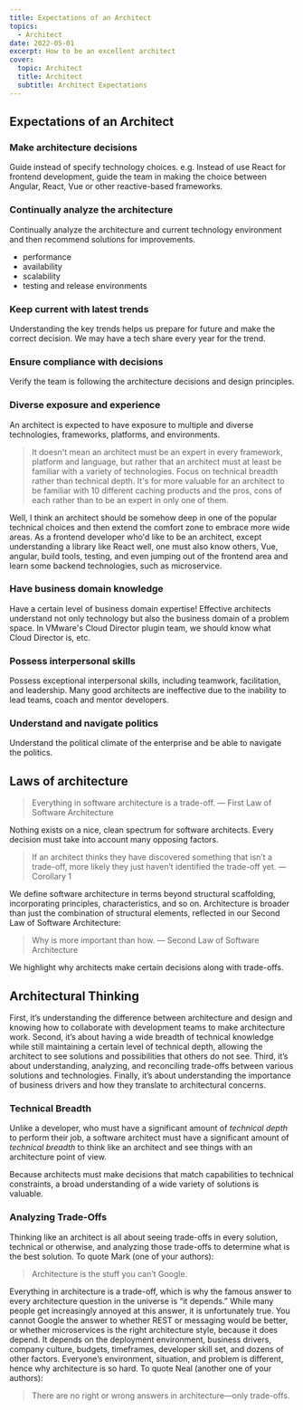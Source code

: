 ```yaml
---
title: Expectations of an Architect
topics:
  - Architect
date: 2022-05-01
excerpt: How to be an excellent architect
cover:
  topic: Architect
  title: Architect
  subtitle: Architect Expectations
---
```


## Expectations of an Architect

### Make architecture decisions

Guide instead of specify technology choices. e.g. Instead of use React for frontend development, guide the team in
making the choice between Angular, React, Vue or other reactive-based frameworks.

### Continually analyze the architecture

Continually analyze the architecture and current technology environment and then recommend solutions for improvements.

- performance
- availability
- scalability
- testing and release environments

### Keep current with latest trends

Understanding the key trends helps us prepare for future and make the correct decision. We may have a tech share every
year for the trend.

### Ensure compliance with decisions

Verify the team is following the architecture decisions and design principles.

### Diverse exposure and experience

<p style={{color: 'red'}}>
  An architect is expected to have exposure to multiple and diverse technologies, frameworks, platforms, and
  environments.
</p>

> It doesn't mean an architect must be an expert in every framework, platform and language, but rather that an architect
> must at least be familiar with a variety of technologies. Focus on technical breadth rather than technical depth. It's
> for more valuable for an architect to be familiar with 10 different caching products and the pros, cons of each rather
> than to be an expert in only one of them.

Well, I think an architect should be somehow deep in one of the popular technical choices and then extend the comfort
zone to embrace more wide areas. As a frontend developer who'd like to be an architect, except understanding a library
like React well, one must also know others, Vue, angular, build tools, testing, and even jumping out of the frontend
area and learn some backend technologies, such as microservice.

### Have business domain knowledge

Have a certain level of business domain expertise! Effective architects understand not only technology but also the
business domain of a problem space. In VMware's Cloud Director plugin team, we should know what Cloud Director is, etc.

### Possess interpersonal skills

Possess exceptional interpersonal skills, including teamwork, facilitation, and leadership. Many good architects are
ineffective due to the inability to lead teams, coach and mentor developers.

### Understand and navigate politics

Understand the political climate of the enterprise and be able to navigate the politics.

## Laws of architecture

> Everything in software architecture is a trade-off. — First Law of Software Architecture

Nothing exists on a nice, clean spectrum for software architects. Every decision must take into account many opposing
factors.

> If an architect thinks they have discovered something that isn’t a trade-off, more likely they just haven’t identified
> the trade-off yet. — Corollary 1

We define software architecture in terms beyond structural scaffolding, incorporating principles, characteristics, and
so on. Architecture is broader than just the combination of structural elements, reflected in our Second Law of Software
Architecture:

> Why is more important than how. — Second Law of Software Architecture

We highlight why architects make certain decisions along with trade-offs.

## Architectural Thinking

First, it’s understanding the difference between architecture and design and knowing how to collaborate with development
teams to make architecture work. Second, it’s about having a wide breadth of technical knowledge while still maintaining
a certain level of technical depth, allowing the architect to see solutions and possibilities that others do not see.
Third, it’s about understanding, analyzing, and reconciling trade-offs between various solutions and technologies.
Finally, it’s about understanding the importance of business drivers and how they translate to architectural concerns.

### Technical Breadth

Unlike a developer, who must have a significant amount of _technical depth_ to perform their job, a software architect
must have a significant amount of _technical breadth_ to think like an architect and see things with an architecture
point of view.

Because architects must make decisions that match capabilities to technical constraints, a broad understanding of a wide
variety of solutions is valuable.

### Analyzing Trade-Offs

Thinking like an architect is all about seeing trade-offs in every solution, technical or otherwise, and analyzing those
trade-offs to determine what is the best solution. To quote Mark (one of your authors):

> Architecture is the stuff you can’t Google.

Everything in architecture is a trade-off, which is why the famous answer to every architecture question in the universe
is “it depends.” While many people get increasingly annoyed at this answer, it is unfortunately true. You cannot Google
the answer to whether REST or messaging would be better, or whether microservices is the right architecture style,
because it does depend. It depends on the deployment environment, business drivers, company culture, budgets,
timeframes, developer skill set, and dozens of other factors. Everyone’s environment, situation, and problem is
different, hence why architecture is so hard. To quote Neal (another one of your authors):

> There are no right or wrong answers in architecture—only trade-offs.
